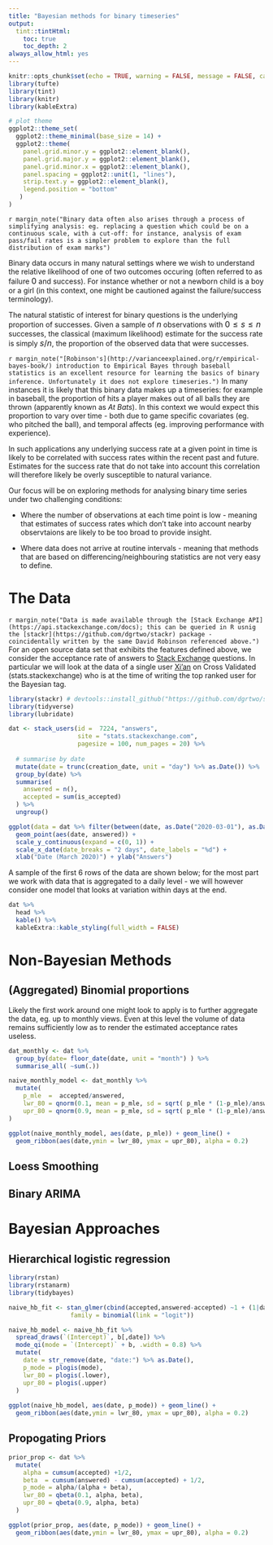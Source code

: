 ```yaml
---
title: "Bayesian methods for binary timeseries"
output:
  tint::tintHtml:
    toc: true
    toc_depth: 2
always_allow_html: yes
---
```

<style>
.math {
  font-size: 12pt;
}
</style>
```r
knitr::opts_chunk$set(echo = TRUE, warning = FALSE, message = FALSE, cache = TRUE, fig.margin = TRUE)
library(tufte)
library(tint)
library(knitr)
library(kableExtra)

# plot theme
ggplot2::theme_set(
  ggplot2::theme_minimal(base_size = 14) +
  ggplot2::theme(
    panel.grid.minor.y = ggplot2::element_blank(),
    panel.grid.major.y = ggplot2::element_blank(),
    panel.grid.minor.x = ggplot2::element_blank(),
    panel.spacing = ggplot2::unit(1, "lines"),
    strip.text.y = ggplot2::element_blank(),
    legend.position = "bottom"
   )
)
```

`r margin_note("Binary data often also arises through a process of simplifying analysis: eg. replacing a question which could be on a continuous scale, with a cut-off: for instance, analysis of exam pass/fail rates is a simpler problem to explore than the full distribution of exam marks")`

Binary data occurs in many natural settings where we wish to understand the relative likelihood of one of two outcomes occuring (often referred to as failure $0$ and success). For instance whether or not a newborn child is a boy or a girl (in this context, one might be cautioned against the failure/success terminology).

The natural statistic of interest for binary questions is the underlying proportion of successes. Given a sample of $n$ observations with $0 \leq s \leq n$ successes, the classical (maximum likelihood) estimate for the success rate is simply $s/n$, the proportion of the observed data that were successes.

`r margin_note("[Robinson's](http://varianceexplained.org/r/empirical-bayes-book/) introduction to Empirical Bayes through baseball statistics is an excellent resource for learning the basics of binary inference. Unfortunately it does not explore timeseries.")`
In many instances it is likely that this binary data makes up a timeseries: for example in baseball, the proportion of hits a player makes out of all balls they are thrown (apparently known as *At Bats*). In this context we would expect this proportion to vary over time - both due to game specific covariates (eg. who pitched the ball), and temporal affects (eg. improving performance with experience).

In such applications any underlying success rate at a given point in time is likely to be correlated with success rates within the recent past and future. Estimates for the success rate that do not take into account this correlation will therefore likely be overly susceptible to natural variance.

Our focus will be on exploring methods for analysing binary time series under two challenging conditions:

* Where the number of observations at each time point is low - meaning that estimates of success rates which don't take into account nearby observtaions are likely to be too broad to provide insight.

* Where data does not arrive at routine intervals - meaning that methods that are based on differencing/neighbouring statistics are not very easy to define. 


# The Data

`r margin_note("Data is made available through the [Stack Exchange API](https://api.stackexchange.com/docs); this can be queried in R usnig the [stackr](https://github.com/dgrtwo/stackr) package - coincidentally written by the same David Robinson referenced above.")`
For an open source data set that exhibits the features defined above, we consider the acceptance rate of answers to [Stack Exchange](https://stackexchange.com/) questions. In particular we will look at the data of a single user [Xi'an](https://stats.stackexchange.com/users/7224/xian) on Cross Validated (stats.stackexchange) who is at the time of writing the top ranked user for the Bayesian tag.

```r

library(stackr) # devtools::install_github("https://github.com/dgrtwo/stackr")
library(tidyverse)
library(lubridate)

dat <- stack_users(id =  7224, "answers",
                   site = "stats.stackexchange.com",
                   pagesize = 100, num_pages = 20) %>%
  
  # summarise by date
  mutate(date = trunc(creation_date, unit = "day") %>% as.Date()) %>%
  group_by(date) %>%
  summarise(
    answered = n(),
    accepted = sum(is_accepted)
  ) %>%
  ungroup()
```

```r
ggplot(data = dat %>% filter(between(date, as.Date("2020-03-01"), as.Date("2020-03-31")))) +
  geom_point(aes(date, answered)) +
  scale_y_continuous(expand = c(0, 1)) +
  scale_x_date(date_breaks = "2 days", date_labels = "%d") +
  xlab("Date (March 2020)") + ylab("Answers")
```

A sample of the first 6 rows of the data are shown below; for the most part we work with data that is aggregated to a daily level - we will however consider one model that looks at variation within days at the end.

```r
dat %>% 
  head %>%
  kable() %>%
  kableExtra::kable_styling(full_width = FALSE)
```


# Non-Bayesian Methods

## (Aggregated) Binomial proportions
Likely the first work around one might look to apply is to further aggregate the data, eg. up to monthly views. Even at this level the volume of data remains sufficiently low as to render the estimated acceptance rates useless.

```r
dat_monthly <- dat %>%
  group_by(date= floor_date(date, unit = "month") ) %>%
  summarise_all( ~sum(.))

naive_monthly_model <- dat_monthly %>%
  mutate(
    p_mle  =  accepted/answered,
    lwr_80 = qnorm(0.1, mean = p_mle, sd = sqrt( p_mle * (1-p_mle)/answered)),
    upr_80 = qnorm(0.9, mean = p_mle, sd = sqrt( p_mle * (1-p_mle)/answered))
)

ggplot(naive_monthly_model, aes(date, p_mle)) + geom_line() +
  geom_ribbon(aes(date,ymin = lwr_80, ymax = upr_80), alpha = 0.2)
```

## Loess Smoothing

## Binary ARIMA

# Bayesian Approaches

## Hierarchical logistic regression
```r
library(rstan)
library(rstanarm)
library(tidybayes)

naive_hb_fit <- stan_glmer(cbind(accepted,answered-accepted) ~1 + (1|date),data = dat_monthly, 
                 family = binomial(link = "logit"))

naive_hb_model <- naive_hb_fit %>%
  spread_draws(`(Intercept)`, b[,date]) %>%
  mode_qi(mode = `(Intercept)` + b, .width = 0.8) %>%
  mutate(
    date = str_remove(date, "date:") %>% as.Date(),
    p_mode = plogis(mode),
    lwr_80 = plogis(.lower),
    upr_80 = plogis(.upper)
  )
  
ggplot(naive_hb_model, aes(date, p_mode)) + geom_line() +
  geom_ribbon(aes(date,ymin = lwr_80, ymax = upr_80), alpha = 0.2)  
```

## Propogating Priors
```r
prior_prop <- dat %>%
  mutate(
    alpha = cumsum(accepted) +1/2,
    beta  = cumsum(answered) - cumsum(accepted) + 1/2,
    p_mode = alpha/(alpha + beta),
    lwr_80 = qbeta(0.1, alpha, beta),
    upr_80 = qbeta(0.9, alpha, beta)
  )

ggplot(prior_prop, aes(date, p_mode)) + geom_line() +
  geom_ribbon(aes(date,ymin = lwr_80, ymax = upr_80), alpha = 0.2)  
```  